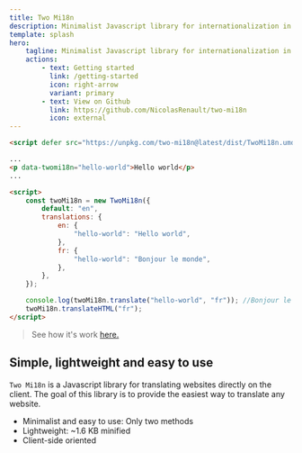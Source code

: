 ```yaml
---
title: Two Mi18n
description: Minimalist Javascript library for internationalization in only two methods. Too minimalist.
template: splash
hero:
    tagline: Minimalist Javascript library for internationalization in only two methods. Too minimalist.
    actions:
        - text: Getting started
          link: /getting-started
          icon: right-arrow
          variant: primary
        - text: View on Github
          link: https://github.com/NicolasRenault/two-mi18n
          icon: external
---
```


```html {1, 4, 20, 21}
<script defer src="https://unpkg.com/two-mi18n@latest/dist/TwoMi18n.umd.js"></script>

...
<p data-twomi18n="hello-world">Hello world</p>
...

<script>
	const twoMi18n = new TwoMi18n({
		default: "en",
		translations: {
			en: {
				"hello-world": "Hello world",
			},
			fr: {
				"hello-world": "Bonjour le monde",
			},
		},
	});

	console.log(twoMi18n.translate("hello-world", "fr")); //Bonjour le monde
	twoMi18n.translateHTML("fr");
</script>
```

> See how it's work [here.](/usages/initialization)


<Example />

## Simple, lightweight and easy to use

`Two Mi18n` is a Javascript library for translating websites directly on the client.
The goal of this library is to provide the easiest way to translate any website.

-   Minimalist and easy to use: Only two methods
-   Lightweight: ~1.6 KB minified
-   Client-side oriented


<LinkCard title="Read the documentation" href="/getting-started" />
